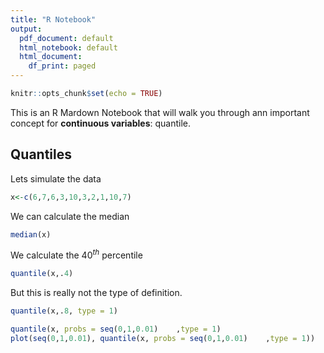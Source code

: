 ```yaml
---
title: "R Notebook"
output:
  pdf_document: default
  html_notebook: default
  html_document:
    df_print: paged
---
```


```r
knitr::opts_chunk$set(echo = TRUE)
```

This is an R Mardown Notebook that will walk you through ann important concept for **continuous variables**: quantile.

## Quantiles

Lets simulate the data


```r
x<-c(6,7,6,3,10,3,2,1,10,7)
```




We can calculate the median

```r
median(x)
```

We calculate the $40^{th}$ percentile
```r
quantile(x,.4)
```

But this is really not the type of definition.
```r
quantile(x,.8, type = 1)
```

```r
quantile(x, probs = seq(0,1,0.01)    ,type = 1)
plot(seq(0,1,0.01), quantile(x, probs = seq(0,1,0.01)    ,type = 1))
```

